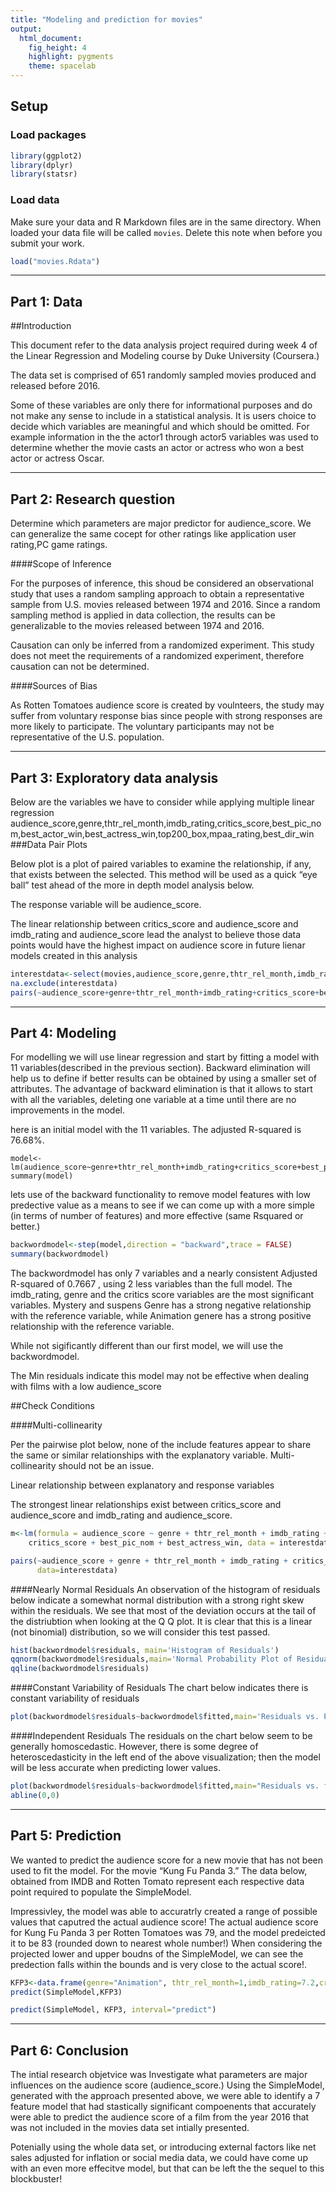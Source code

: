 ---
title: "Modeling and prediction for movies"
output: 
  html_document: 
    fig_height: 4
    highlight: pygments
    theme: spacelab
---

## Setup

### Load packages

```{r load-packages, message = FALSE}
library(ggplot2)
library(dplyr)
library(statsr)
```

### Load data

Make sure your data and R Markdown files are in the same directory. When loaded
your data file will be called `movies`. Delete this note when before you submit 
your work. 

```{r load-data}
load("movies.Rdata")
```



* * *

## Part 1: Data
##Introduction

This document refer to the data analysis project required during week 4 of the Linear Regression and Modeling course by Duke University (Coursera.)

The data set is comprised of 651 randomly sampled movies produced and released before 2016.

Some of these variables are only there for informational purposes and do not make any sense to include in a statistical analysis. It is users choice to decide which variables are meaningful and which should be omitted. For example information in the the actor1 through actor5 variables was used to determine whether the movie casts an actor or actress who won a best actor or actress Oscar.




* * *

## Part 2: Research question
Determine which parameters are major predictor for audience_score.
We can generalize the same cocept for other ratings like application user rating,PC game ratings.

####Scope of Inference

For the purposes of inference, this shoud be considered an observational study that uses a random sampling approach to obtain a representative sample from U.S. movies released between 1974 and 2016. Since a random sampling method is applied in data collection, the results can be generalizable to the movies released between 1974 and 2016.

Causation can only be inferred from a randomized experiment. This study does not meet the requirements of a randomized experiment, therefore causation can not be determined.

####Sources of Bias

As Rotten Tomatoes audience score is created by voulnteers, the study may suffer from voluntary response bias since people with strong responses are more likely to participate. The voluntary participants may not be representative of the U.S. population.











* * *

## Part 3: Exploratory data analysis

Below are the variables we have to consider while applying multiple linear regression
audience_score,genre,thtr_rel_month,imdb_rating,critics_score,best_pic_nom,best_actor_win,best_actress_win,top200_box,mpaa_rating,best_dir_win
###Data Pair Plots

Below plot is a plot of paired variables to examine the relationship, if any, that exists between the selected. This method will be used as a quick "eye ball" test ahead of the more in depth model analysis below.


The response variable will be audience_score.

The linear relationship between critics_score and audience_score and imdb_rating and audience_score lead the analyst to believe those data points would have the highest impact on audience score in future lienar models created in this analysis
```{r filter_data}
interestdata<-select(movies,audience_score,genre,thtr_rel_month,imdb_rating,critics_score,best_pic_nom,best_actor_win,best_actress_win,top200_box,mpaa_rating,best_dir_win)
na.exclude(interestdata)
pairs(~audience_score+genre+thtr_rel_month+imdb_rating+critics_score+best_pic_nom+best_actor_win+best_actress_win+top200_box+mpaa_rating+best_dir_win,data=interestdata)
```
* * *

## Part 4: Modeling

For modelling we will use linear regression and start by fitting a model with 11 variables(described in the previous section). Backward elimination will help us to define if better results can be obtained by using a smaller set of attributes. The advantage of backward elimination is that it allows to start with all the variables, deleting one variable at a time until there are no improvements in the model.

here is an initial model with the 11 variables. The adjusted R-squared is 76.68%.
```{r_initial_model}
model<-lm(audience_score~genre+thtr_rel_month+imdb_rating+critics_score+best_pic_nom+best_actor_win+best_actress_win+top200_box+mpaa_rating+best_dir_win,data=interestdata)
summary(model)
```
lets use of the backward functionality to remove model features with low predective value as a means to see if we can come up with a more simple (in terms of number of features) and more effective (same Rsquared or better.)
```{r backword_model}
backwordmodel<-step(model,direction = "backward",trace = FALSE)
summary(backwordmodel)
```
The backwordmodel has only 7 variables and a nearly consistent Adjusted R-squared of 0.7667 , using 2 less variables than the full model. The imdb_rating, genre and the critics score variables are the most significant variables. Mystery and suspens Genre has a strong negative relationship with the reference variable, while Animation genere has a strong positive relationship with the reference variable.

While not sigificantly different than our first model, we will use the backwordmodel.

The Min residuals indicate this model may not be effective when dealing with films with a low audience_score

##Check Conditions

####Multi-collinearity

Per the pairwise plot below, none of the include features appear to share the same or similar relationships with the explanatory variable. Multi-collinearity should not be an issue.

Linear relationship between explanatory and response variables

The strongest linear relationships exist between critics_score and audience_score and imdb_rating and audience_score.
```{r}
m<-lm(formula = audience_score ~ genre + thtr_rel_month + imdb_rating + 
    critics_score + best_pic_nom + best_actress_win, data = interestdata)

pairs(~audience_score + genre + thtr_rel_month + imdb_rating + critics_score + best_pic_nom + best_actress_win,
      data=interestdata)
```
####Nearly Normal Residuals
An observation of the histogram of residuals below indicate a somewhat normal distribution with a strong right skew within the residuals. We see that most of the deviation occurs at the tail of the distriubtion when looking at the Q Q plot. It is clear that this is a linear (not binomial) distribution, so we will consider this test passed.
```{r}
hist(backwordmodel$residuals, main='Histogram of Residuals')
qqnorm(backwordmodel$residuals,main='Normal Probability Plot of Residuals')
qqline(backwordmodel$residuals)
```
####Constant Variability of Residuals
The chart below indicates there is constant variability of residuals
```{r}
plot(backwordmodel$residuals~backwordmodel$fitted,main='Residuals vs. Predicted (fitted) ')
```
####Independent Residuals
The residuals on the chart below seem to be generally homoscedastic. However, there is some degree of heteroscedasticity in the left end of the above visualization; then the model will be less accurate when predicting lower values.
```{r}
plot(backwordmodel$residuals~backwordmodel$fitted,main="Residuals vs. fitted")
abline(0,0)
```

* * *

## Part 5: Prediction

We wanted to predict the audience score for a new movie that has not been used to fit the model. For the movie "Kung Fu Panda 3." The data below, obtained from IMDB and Rotten Tomato represent each respective data point required to populate the SimpleModel.

Impressivley, the model was able to accuratrly created a range of possible values that caputred the actual audience score! The actual audience score for Kung Fu Panda 3 per Rotten Tomatoes was 79, and the model predeicted it to be 83 (rounded down to nearest whole number!) When considering the projected lower and upper boudns of the SimpleModel, we can see the predection falls within the bounds and is very close to the actual score!.
```{r}
KFP3<-data.frame(genre="Animation", thtr_rel_month=1,imdb_rating=7.2,critics_score=87,best_pic_nom="no",best_actress_win="yes")
predict(SimpleModel,KFP3)

```

```{r}
predict(SimpleModel, KFP3, interval="predict") 
```

* * *

## Part 6: Conclusion

The intial research objetvice was Investigate what parameters are major influences on the audience score (audience_score.) Using the SimpleModel, generated with the approach presented above, we were able to identify a 7 feature model that had stastically significant compoenents that accurately were able to predict the audience score of a film from the year 2016 that was not included in the movies data set intially presented.

Potenially using the whole data set, or introducing external factors like net sales adjusted for inflation or social media data, we could have come up with an even more effecitve model, but that can be left the the sequel to this blockbuster!

